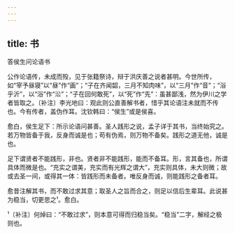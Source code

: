 ```yaml
---
---
---
```

title: 书
---



答侯生问论语书





公作论语传，未成而殁，见于张籍祭诗，辩于洪庆善之说者甚明。今世所传，如“宰予昼寝”以“昼”作“画”；“子在齐闻韶，三月不知肉味”，以“三月”作“音”；“浴乎沂”，以“浴”作“㳂”；“子在回何敢死”，以“死”作“先”：虽甚鄙浅，然为伊川之学者皆取之。〔补注〕李光地曰：观此则公直善解书者，惜乎其论语注未就而不传也。今有传者，盖伪作耳。沈钦韩曰：“侯生”或是侯喜。

愈白，侯生足下：所示论语问甚善。圣人践形之说，孟子详于其书，当终始究之。若万物皆备于我，反身而诚是也；苟有伪焉，则万物不备矣。践形之道无他，诚是也。

足下谓贤者不能践形，非也。贤者非不能践形，能而不备耳。形，言其备也，所谓具体而微是也。“充实之谓美，充实而有光辉之谓大”，充实则具体，未大则微；故或去圣一间，或得其一体：皆践形而未备者。唯反身而诚，则能践形之备者耳。

愈昔注解其书，而不敢过求其意；取圣人之旨而合之，则足以信后生辈耳。此说甚为稳当，切更思之¹。愈白。

¹〔补注〕何焯曰：“不敢过求”，则本意可得而归稳当矣。“稳当”二字，解经之极则也。